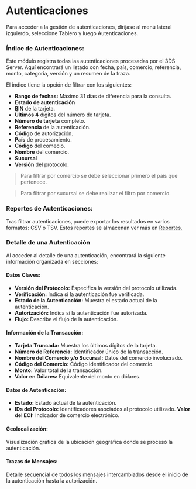 <MissingTranslationBanner />

# Autenticaciones

Para acceder a la gestión de autenticaciones, diríjase al menú lateral izquierdo, seleccione Tablero y luego Autenticaciones.

### Índice de Autenticaciones:
Este módulo registra todas las autenticaciones procesadas por el 3DS Server. Aquí encontrará un listado con fecha, país, comercio, referencia, monto, categoría, versión y un resumen de la traza.

El indice tiene la opción de filtrar con los siguientes:

- **Rango de fechas:** Máximo 31 días de diferencia para la consulta.
- **Estado de autenticación**
- **BIN** de la tarjeta.
- **Últimos 4** dígitos del número de tarjeta.
- **Número de tarjeta** completo.
- **Referencia** de la autenticación.
- **Código** de autorización.
- **País** de procesamiento.
- **Código** del comecio.
- **Nombre** del comercio.
- **Sucursal**
- **Versión** del protocolo.

> Para filtrar por comercio se debe seleccionar primero el país que pertenece.

> Para filtrar por sucursal se debe realizar el filtro por comercio.

### Reportes de Autenticaciones:
Tras filtrar autenticaciones, puede exportar los resultados en varios formatos: CSV o TSV. Estos reportes se almacenan ver más en [Reportes.](reportes)

### Detalle de una Autenticación
Al acceder al detalle de una autenticación, encontrará la siguiente información organizada en secciones:

#### Datos Claves:
- **Versión del Protocolo:** Especifica la versión del protocolo utilizada.
- **Verificación:** Indica si la autenticación fue verificada.
- **Estado de la Autenticación:** Muestra el estado actual de la autenticación.
- **Autorización:** Indica si la autenticación fue autorizada.
- **Flujo:** Describe el flujo de la autenticación.

#### Información de la Transacción:
- **Tarjeta Truncada:** Muestra los últimos dígitos de la tarjeta.
- **Número de Referencia:** Identificador único de la transacción.
- **Nombre del Comercio y/o Sucursal:** Datos del comercio involucrado.
- **Código del Comercio:** Código identificador del comercio.
- **Monto:** Valor total de la transacción.
- **Valor en Dólares:** Equivalente del monto en dólares.

#### Datos de Autenticación:
- **Estado:** Estado actual de la autenticación.
- **IDs del Protocolo:** Identificadores asociados al protocolo utilizado.
  **Valor del ECI:** Indicador de comercio electrónico.

#### Geolocalización:
Visualización gráfica de la ubicación geográfica donde se procesó la autenticación.

#### Trazas de Mensajes:

Detalle secuencial de todos los mensajes intercambiados desde el inicio de la autenticación hasta la autorización.
